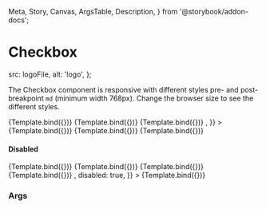   Meta,
  Story,
  Canvas,
  ArgsTable,
  Description,
} from '@storybook/addon-docs';


# Checkbox

<Meta title="Cobalt/Checkbox" component={Checkbox} />


  src: logoFile,
  alt: 'logo',
};

The Checkbox component is responsive with different styles pre- and post- breakpoint `md` (minimum width 768px). Change the browser size to see the different styles.

<Canvas>
  <Story
    name="Default"
    args={{
      children: 'Default',
    }}
  >
    {Template.bind({})}
  </Story>
  <Story
    name="Customised Styles"
    args={{
      children: 'Customised Styles',
      styles: {
        input:
          '[&:checked~span:first-of-type]:border-dark-cyan [&:checked~span:first-of-type]:bg-dark-cyan',
        labelText: 'peer-checked:text-dark-cyan',
      },
      defaultChecked: true,
    }}
  >
    {Template.bind({})}
  </Story>
  <Story
    name="Mobile Styles Disabled"
    args={{
      children: 'Mobile Styles Disabled',
      enlargeOnMobile: false,
    }}
  >
    {Template.bind({})}
  </Story>
  <Story
    name="With Logo"
    args={{
      children: 'With Logo',
      checkboxId: 'withLogo',
      logo: <img src={logo.src} alt={logo.alt} />,
    }}
  >
    {Template.bind({})}
  </Story>
  <Story
    name="Read Only Unchecked"
    args={{
      children: 'Read Only Unchecked',
      readOnly: true,
    }}
  >
    {Template.bind({})}
  </Story>
  <Story
    name="Read Only Checked"
    args={{
      children: 'Read Only Checked',
      readOnly: true,
      defaultChecked: true,
    }}
  >
    {Template.bind({})}
  </Story>
</Canvas>

#### Disabled

<Canvas>
  <Story
    name="Default Disabled"
    args={{
      children: 'Default Disabled',
      disabled: true,
    }}
  >
    {Template.bind({})}
  </Story>
  <Story
    name="Checked Disabled"
    args={{
      children: 'Checked Disabled',
      defaultChecked: true,
      disabled: true,
    }}
  >
    {Template.bind({})}
  </Story>
  <Story
    name="Customised Styles Disabled"
    args={{
      children: 'Customised Styles Disabled',
      styles: {
        checkboxWrapper:
          'peer-checked:border-dark-cyan peer-checked:bg-dark-cyan',
        labelText: 'text-dark-cyan',
        checkIcon: 'stroke-white',
      },
      defaultChecked: true,
      disabled: true,
    }}
  >
    {Template.bind({})}
  </Story>
  <Story
    name="Mobile Styles Disabled (Disabled Checkbox)"
    args={{
      children: 'Mobile Styles Disabled (Disabled Checkbox)',
      enlargeOnMobile: false,
      disabled: true,
    }}
  >
    {Template.bind({})}
  </Story>
  <Story
    name="With Logo Disabled"
    args={{
      children: 'With Logo Disabled',
      logo: <img src={logo.src} alt={logo.alt} />,
      disabled: true,
    }}
  >
    {Template.bind({})}
  </Story>
</Canvas>

### Args

<Description of={Checkbox} />
<ArgsTable of={Checkbox} />
